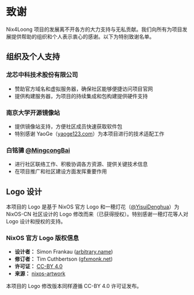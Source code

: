# 致谢

Nix4Loong 项目的发展离不开各方的大力支持与无私贡献。我们向所有为项目发展提供帮助的组织和个人表示衷心的感谢。以下为特别致谢名单。

## 组织及个人支持

### 龙芯中科技术股份有限公司

- 赞助官方域名和虚拟服务器，确保社区能够便捷访问项目官网
- 提供构建服务器，为项目的持续集成和包构建提供硬件支持

### 南京大学开源镜像站

- 提供镜像站支持，方便社区成员快速获取软件包
- 特别感谢 YaoGe（[yaoge123.com](https://yaoge123.com)）为本项目进行的技术适配工作

### 白铭骢 [@MingcongBai](https://github.com/MingcongBai)

- 进行社区联络工作、积极协调各方资源、提供关键技术信息
- 在项目推广和社区建设方面发挥重要作用

## Logo 设计

本项目的 Logo 是基于 NixOS 官方 Logo 和一穂灯花（[@YisuiDenghua](https://github.com/YisuiDenghua)）为 NixOS-CN 社区设计的 Logo 修改而来（已获得授权）。特别感谢一穂灯花等人对 Logo 设计和授权的支持。

### NixOS 官方 Logo 版权信息

- **设计者：** Simon Frankau ([arbitrary.name](https://arbitrary.name/))
- **修订者：** Tim Cuthbertson ([gfxmonk.net](https://gfxmonk.net/))
- **许可证：** [CC-BY 4.0](https://creativecommons.org/licenses/by/4.0/)
- **来源：** [nixos-artwork](https://github.com/NixOS/nixos-artwork)

本项目的 Logo 修改版本同样遵循 CC-BY 4.0 许可证发布。
